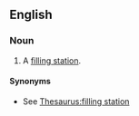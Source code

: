 ==English==
{{wikipedia}}

===Noun===
{{en-noun}}

# A [[filling station]].

====Synonyms====
* See [[Thesaurus:filling station]]